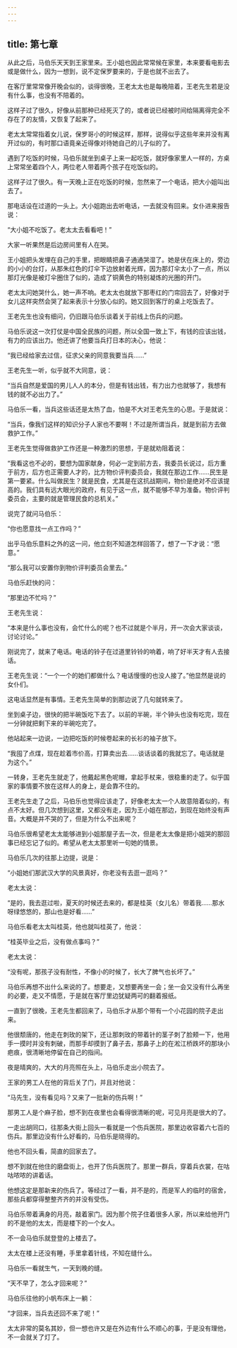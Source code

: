 ```yaml
---
---
---
```

title: 第七章
---



从此之后，马伯乐天天到王家里来。王小姐也因此常常候在家里，本来要看电影去或是做什么，因为一想到，说不定保罗要来的，于是也就不出去了。

在客厅里常常像开晚会似的，谈得很晚，王老太太也是每晚陪着，王老先生若是没有什么事，也没有不陪着的。

这样子过了很久，好像从前那种已经死灭了的，或者说已经被时间给隔离得完全不存在了的友情，又恢复了起来了。

老太太常常指着女儿说，保罗哥小的时候这样，那样，说得似乎这些年来并没有离开过似的，有时那口语竟亲近得像对待她自己的儿子似的了。

遇到了吃饭的时候，马伯乐就坐到桌子上来一起吃饭，就好像家里人一样的，方桌上常常坐着四个人，两位老人带着两个孩子在吃饭似的。

这样子过了很久。有一天晚上正在吃饭的时候，忽然来了一个电话，把大小姐叫出去了。

那电话设在过道的一头上。大小姐跑出去听电话，一去就没有回来。女仆进来报告说：

“大小姐不吃饭了。老太太去看看吧！”

大家一听果然是后边房间里有人在哭。

王小姐把头发埋在自己的手里，把眼睛把鼻子通通哭湿了。她是伏在床上的，旁边的小小的台灯，从那朱红色的灯伞下边放射着光辉，因为那灯伞太小了一点，所以那灯光像是被灯伞圈住了似的，造成了铜黄色的特别凝炼的光圈的开门。

老太太问她哭什么，她一声不响。老太太也就放下那枣红的门帘回去了，好像对于女儿这样突然会哭了起来表示十分放心似的。她又回到客厅的桌上吃饭去了。

王老先生也没有细问，仍旧跟马伯乐谈着关于前线上伤兵的问题。

马伯乐说这一次打仗是中国全民族的问题，所以全国一致上下，有钱的应该出钱，有力的应该出力。他还讲了他要当兵打日本的决心，他说：

“我已经给家去过信，征求父亲的同意我要当兵……”

王老先生一听，似乎就不大同意，说：

“当兵自然是爱国的男儿人人的本分，但是有钱出钱，有力出力也就够了，我想有钱的就不必出力了。”

马伯乐一看，当兵这些话还是太热了血，怕是不大对王老先生的心思。于是就说：

“当兵，像我们这样的知识分子人家也不要啊！不过是所谓当兵，就是到前方去做救护工作。”

王老先生觉得做救护工作还是一种激烈的思想，于是就劝阻着说：

“我看这也不必的，要想为国家献身，何必一定到前方去，我委员长说过，后方重于前方，后方也正需要人才的，比方物价评判委员会，我就在那边工作……民生是第一要紧。什么叫做民生？就是民食，尤其是在这抗战期间，物价是绝对不应该提高的。我们具有远大眼光的政府，有见于这一点，就不能够不早为准备。物价评判委员会，主要的就是管理民食的总机关。”

说完了就问马伯乐：

“你也愿意找一点工作吗？”

出乎马伯乐意料之外的这一问，他立刻不知道怎样回答了，想了一下才说：“愿意。”

“那么我可以安置你到物价评判委员会里去。”

马伯乐赶快的问：

“那里边不忙吗？”

王老先生说：

“本来是什么事也没有，会忙什么的呢？也不过就是个半月，开一次会大家谈谈，讨论讨论。”

刚说完了，就来了电话。电话的铃子在过道里铃铃的响着，响了好半天才有人去接话。

王老先生说：“一个一个的她们都做什么？电话慢慢的也没人接了。”他显然是说的女仆们。

这电话显然是有事情。王老先生简单的到那边说了几句就转来了。

坐到桌子边，很快的把半碗饭吃下去了。以前的半碗，半个钟头也没有吃完，现在一分钟就把剩下来的半碗吃完了。

他站起来一边说，一边把吃饭的时候卷起来的长衫的袖子放下。

“我囤了点煤，现在趁着市价高，打算卖出去……谈话谈着的我就忘了。电话就是为这个。”

一转身，王老先生就走了，他戴起黑色呢帽，拿起手杖来，很稳重的走了。似乎国家的事情要不放在这样人的身上，是会靠不住的。

王老先生走了之后，马伯乐也觉得应该走了，好像老太太一个人故意陪着似的，有点不太好。但几次想到这里，又都没有走，因为王小姐在那边，到现在始终没有声音。大概是并不哭的了，但是为什么不出来呢？

马伯乐很希望老太太能够进到小姐那屋子去一次，但是老太太像是把小姐哭的那回事已经忘记了似的。希望从老太太那里听一句她的情景。

马伯乐几次的往那上边提，说是：

“小姐她们那武汉大学的风景真好，你老没有去逛一逛吗？”

老太太说：

“是的，我去逛过啦，夏天的时候还去来的，都是桂英（女儿名）带着我……那水呀绿悠悠的，那山也是好看……”

马伯乐看老太太叫桂英，他也就叫桂英了，他说：

“桂英毕业之后，没有做点事吗？”

老太太说：

“没有呢，那孩子没有耐性，不像小的时候了，长大了脾气也长坏了。”

马伯乐再想不出什么来说的了。想要走，又想要再坐一会；坐一会又没有什么再坐的必要，走又不情愿，于是就在客厅里边犹疑两可的翻着报纸。

一直到了很晚，王老先生都回来了，马伯乐才从那个带有一个小花园的院子走出来。

他很颓唐的，他走在刺玫的架下，还让那刺玫的带着针的茎子刺了脸颊一下，他用手一摸时并没有刺破，而那手却摸到了鼻子去，那鼻子上的在淞江桥跌坏的那块小疤痕，很清晰地停留在自己的指间。

夜是晴爽的，大大的月亮照在头上，马伯乐走出小院去了。

王家的男工人在他的背后关了门，并且对他说：

“马先生，没有看见吗？又来了一批新的伤兵啊！”

那男工人是个麻子脸，想不到在夜里也会看得很清晰的呢，可见月亮是很大的了。

一走出胡同口，往那条大街上回头一看就是一个伤兵医院，那里边收容着六七百的伤兵。那里边没有什么好看的，马伯乐是晓得的。

他也不回头看，简直的回家去了。

想不到就在他住的磨盘街上，也开了伤兵医院了。那里一群兵，穿着兵衣裳，在咕咕哝哝的讲着话。

他想这定是那新来的伤兵了。等经过了一看，并不是的，而是军人的临时的宿舍，那些兵都穿得整整齐齐的并没有受伤。

马伯乐带着满身的月亮，敲着家门。因为那个院子住着很多人家，所以来给他开门的不是他的太太，而是楼下的一个女人。

不一会马伯乐就登登的上楼去了。

太太在楼上还没有睡，手里拿着针线，不知在缝什么。

马伯乐一看就生气，一天到晚的缝。

“天不早了，怎么才回来呢？”

马伯乐往他的小帆布床上一躺：

“才回来，当兵去还回不来了呢！”

太太非常的莫名其妙，但一想也许又是在外边有什么不顺心的事，于是没有理他，不一会就关了灯了。